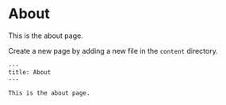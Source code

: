 # About

This is the about page.

Create a new page by adding a new file in the `content` directory.

```mdx
---
title: About
---

This is the about page.
```
